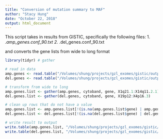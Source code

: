 ```yaml
---
title: "Conversion of mutation summary to MAF"
author: "Stacy Hung"
date: "October 22, 2018"
output: html_document
---
```


This script takes in results from GISTIC, specifically the following files:
1. *.amp_genes.conf_90.txt
2. *.del_genes.conf_90.txt

and converts the gene lists from wide to long format

```r
library(tidyr) # gather

# read in data
amp.genes <- read.table("/Volumes/shung/projects/gzl_exomes/gistic/output/2019_04_09-threshold_0.1/amp_genes.conf_90.for_list.txt", sep = "\t", header = TRUE, fill = TRUE)
del.genes <- read.table("/Volumes/shung/projects/gzl_exomes/gistic/output/2019_04_09-threshold_0.1/del_genes.conf_90.for_list.txt", sep = "\t", header = TRUE, fill = TRUE)

# transform from wide to long
amp.genes.list <- gather(amp.genes, cytoband, gene, X1q21.1:X14q11.2.1)
del.genes.list <- gather(del.genes, cytoband, gene, X19p12:X4p16.3)

# clean up rows that do not have a value
amp.genes.list <- amp.genes.list[!(is.na(amp.genes.list$gene) | amp.genes.list$gene==""), ]
del.genes.list <- del.genes.list[!(is.na(del.genes.list$gene) | del.genes.list$gene==""), ]

# write result to output
write.table(amp.genes.list, "/Volumes/shung/projects/gzl_exomes/gistic/output/2019_04_09-threshold_0.1/amp_genes.conf_90.list.txt", sep = "\t", quote = FALSE, row.names = FALSE)
write.table(del.genes.list, "/Volumes/shung/projects/gzl_exomes/gistic/output/2019_04_09-threshold_0.1/del_genes.conf_90.list.txt", sep = "\t", quote = FALSE, row.names = FALSE)

```
